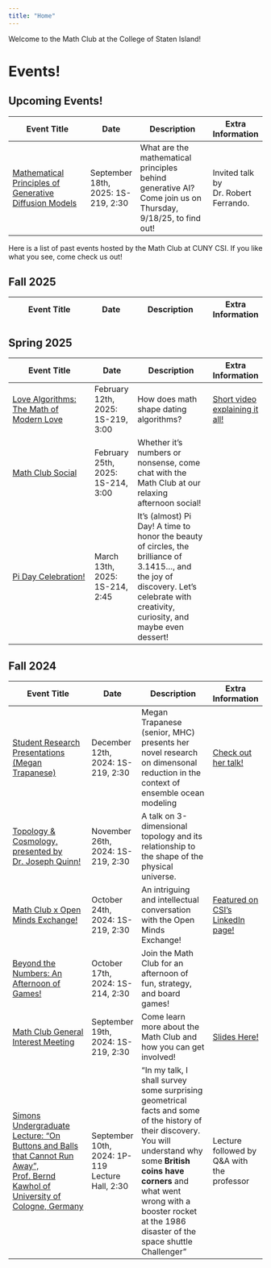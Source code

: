 ```yaml
---
title: "Home"
---
```

Welcome to the Math Club at the College of Staten Island!

# Events!
## Upcoming Events!
| **Event Title**                                                                 | **Date**                               | **Description**                                                         | **Extra Information**                 |
|---------------------------------------------------------------------------------|----------------------------------------|-------------------------------------------------------------------------|---------------------------------------|
| [Mathematical Principles of Generative Diffusion Models](assets/OMExMathClub_flyer.pdf)              | September 18th, 2025: 1S-219, 2:30      | What are the mathematical principles behind generative AI? Come join us on Thursday, 9/18/25, to find out! | Invited talk by Dr. Robert Ferrando.          |

Here is a list of past events hosted by the Math Club at CUNY CSI. If you like what you see, come check us out!

## Fall 2025
| **Event Title**                                                                 | **Date**                               | **Description**                                                         | **Extra Information**                 |
|---------------------------------------------------------------------------------|----------------------------------------|-------------------------------------------------------------------------|---------------------------------------|

## Spring 2025
| **Event Title**                                                                 | **Date**                               | **Description**                                                         | **Extra Information**                 |
|---------------------------------------------------------------------------------|----------------------------------------|-------------------------------------------------------------------------|---------------------------------------|
| [Love Algorithms: The Math of Modern Love](assets/OMExMathClub_flyer.pdf)              | February 12th, 2025: 1S-219, 3:00      | How does math shape dating algorithms? | [Short video explaining it all!](https://www.youtube.com/watch?v=uZLkhkCmwHg)             |
| [Math Club Social](assets/mathclubsocial0225)              | February 25th, 2025: 1S-214, 3:00      | Whether it’s numbers or nonsense, come chat with the Math Club at our relaxing afternoon social! |             |
| [Pi Day Celebration!](assets/mathclubsocial0225)              | March 13th, 2025: 1S-214, 2:45      | It’s (almost) Pi Day! A time to honor the beauty of circles, the brilliance of 3.1415…, and the joy of discovery. Let’s celebrate with creativity, curiosity, and maybe even dessert! |             |

## Fall 2024

| **Event Title**                                                                 | **Date**                               | **Description**                                                         | **Extra Information**                 |
|---------------------------------------------------------------------------------|----------------------------------------|-------------------------------------------------------------------------|---------------------------------------|
| [Student Research Presentations (Megan Trapanese)](assets/megan.pdf)              | December 12th, 2024: 1S-219, 2:30      | Megan Trapanese (senior, MHC) presents her novel research on dimensonal reduction in the context of ensemble ocean modeling | [Check out her talk!](https://www.overleaf.com/read/qttczdghnddj#5a5cc9)             |
| [Topology & Cosmology, presented by Dr. Joseph Quinn!](assets/1126_mathclubposter.pdf)              | November 26th, 2024: 1S-219, 2:30      | A talk on 3-dimensional topology and its relationship to the shape of the physical universe. |              |
| [Math Club x Open Minds Exchange!](assets/OMExMathClub_flyer.pdf)              | October 24th, 2024: 1S-219, 2:30      | An intriguing and intellectual conversation with the Open Minds Exchange! | [Featured on CSI's LinkedIn page!](https://www.linkedin.com/posts/college-of-staten-island-city-university-of-new-york_wearecsi-activity-7256737820742938624-85hG?utm_source=share&utm_medium=member_desktop)             |
| [Beyond the Numbers: An Afternoon of Games!](assets/FallGames1.pdf)            | October 17th, 2024: 1S-214, 2:30      | Join the Math Club for an afternoon of fun, strategy, and board games!   |                   |
| [Math Club General Interest Meeting](assets/general_interest_flyer.pdf)        | September 19th, 2024: 1S-219, 2:30    | Come learn more about the Math Club and how you can get involved!        | [Slides Here!](assets/csimath_club_gim.pdf)     |
| [Simons Undergraduate Lecture: "On Buttons and Balls that Cannot Run Away", Prof. Bernd Kawhol of University of Cologne, Germany](assets/bernd.pdf) | September 10th, 2024: 1P-119 Lecture Hall, 2:30 | "In my talk, I shall survey some surprising geometrical facts and some of the history of their discovery. You will understand why some **British coins have corners** and what went wrong with a booster rocket at the 1986 disaster of the space shuttle Challenger" | Lecture followed by Q&A with the professor |

